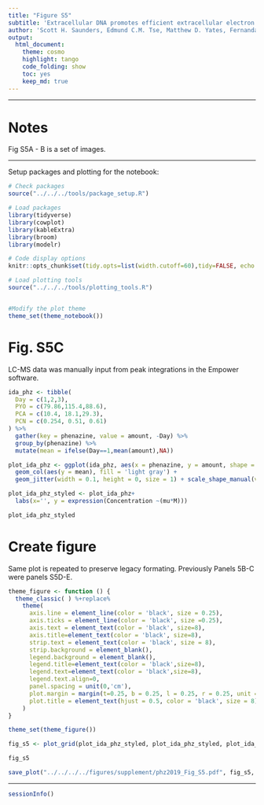 ```yaml
---
title: "Figure S5"
subtitle: 'Extracellular DNA promotes efficient extracellular electron transfer by pyocyanin in *Pseudomonas aeruginosa* biofilms.'
author: 'Scott H. Saunders, Edmund C.M. Tse, Matthew D. Yates, Fernanda Jiménez Otero, Scott A. Trammell, Eric D.A. Stemp, Jacqueline K. Barton, Leonard M. Tender and Dianne K. Newman'
output:
  html_document:
    theme: cosmo
    highlight: tango
    code_folding: show
    toc: yes
    keep_md: true
---
```


--------

# Notes

Fig S5A - B is a set of images.

----

Setup packages and plotting for the notebook:

```r
# Check packages
source("../../../tools/package_setup.R")

# Load packages
library(tidyverse)
library(cowplot)
library(kableExtra)
library(broom)
library(modelr)

# Code display options
knitr::opts_chunk$set(tidy.opts=list(width.cutoff=60),tidy=FALSE, echo = TRUE, message=FALSE, warning=FALSE, fig.align="center", fig.retina = 2)

# Load plotting tools
source("../../../tools/plotting_tools.R")


#Modify the plot theme
theme_set(theme_notebook())
```

# Fig. S5C 

LC-MS data was manually input from peak integrations in the Empower software. 

```r
ida_phz <- tibble(
  Day = c(1,2,3),
  PYO = c(79.86,115.4,88.6),
  PCA = c(10.4, 18.1,29.3),
  PCN = c(0.254, 0.51, 0.61)
) %>% 
  gather(key = phenazine, value = amount, -Day) %>% 
  group_by(phenazine) %>% 
  mutate(mean = ifelse(Day==1,mean(amount),NA))

plot_ida_phz <- ggplot(ida_phz, aes(x = phenazine, y = amount, shape = factor(Day))) + 
  geom_col(aes(y = mean), fill = 'light gray') + 
  geom_jitter(width = 0.1, height = 0, size = 1) + scale_shape_manual(values = c(21,22,23), guide = F)

plot_ida_phz_styled <- plot_ida_phz+
  labs(x='', y = expression(Concentration ~(mu*M)))

plot_ida_phz_styled
```

# Create figure

Same plot is repeated to preserve legacy formating. Previously Panels 5B-C were panels S5D-E.

```r

theme_figure <- function () {
  theme_classic( ) %+replace%
    theme(
      axis.line = element_line(color = 'black', size = 0.25),
      axis.ticks = element_line(color = 'black', size =0.25),
      axis.text = element_text(color = 'black', size=8),
      axis.title=element_text(color = 'black', size=8),
      strip.text = element_text(color = 'black', size = 8),
      strip.background = element_blank(),
      legend.background = element_blank(),
      legend.title=element_text(color = 'black',size=8),
      legend.text=element_text(color = 'black',size=8),
      legend.text.align=0,
      panel.spacing = unit(0,'cm'),
      plot.margin = margin(t=0.25, b = 0.25, l = 0.25, r = 0.25, unit = 'cm'),
      plot.title = element_text(hjust = 0.5, color = 'black', size = 8)
    )
}

theme_set(theme_figure())

fig_s5 <- plot_grid(plot_ida_phz_styled, plot_ida_phz_styled, plot_ida_phz_styled ,plot_ida_phz_styled , ncol = 3, align = 'hv', axis = 'tblr', labels = c('C','','',''), label_size = 12, scale = 0.95, rel_heights = c(1,1.25))

fig_s5

save_plot("../../../../figures/supplement/phz2019_Fig_S5.pdf", fig_s5, base_width = 7, base_height = 4.5)
```

-----

```r
sessionInfo()
```